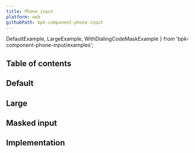 ```yaml
---
title: Phone input
platform: web
githubPath: bpk-component-phone-input
---
```




  DefaultExample,
  LargeExample,
  WithDialingCodeMaskExample
} from 'bpk-component-phone-input/examples';

## Table of contents

## Default

<PresentationBlock>
  <DefaultExample />
</PresentationBlock>

## Large

<PresentationBlock>
  <LargeExample />
</PresentationBlock>

## Masked input

<PresentationBlock>
  <WithDialingCodeMaskExample />
</PresentationBlock>

## Implementation

<Readme />
